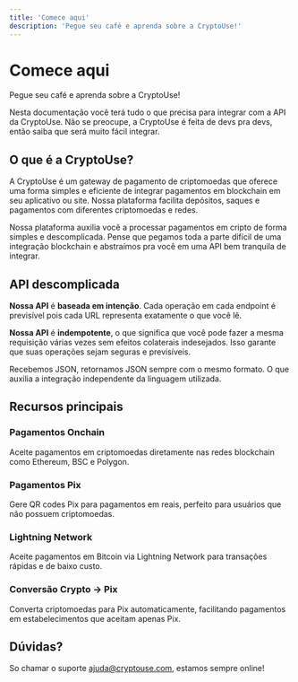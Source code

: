 ```yaml
---
title: 'Comece aqui'
description: 'Pegue seu café e aprenda sobre a CryptoUse!'
---
```


# Comece aqui

Pegue seu café e aprenda sobre a CryptoUse!

Nesta documentação você terá tudo o que precisa para integrar com a API da CryptoUse. Não se preocupe, a CryptoUse é feita de devs pra devs, então saiba que será muito fácil integrar.

## O que é a CryptoUse?

A CryptoUse é um gateway de pagamento de criptomoedas que oferece uma forma simples e eficiente de integrar pagamentos em blockchain em seu aplicativo ou site. Nossa plataforma facilita depósitos, saques e pagamentos com diferentes criptomoedas e redes.

Nossa plataforma auxilia você a processar pagamentos em cripto de forma simples e descomplicada. Pense que pegamos toda a parte difícil de uma integração blockchain e abstraímos pra você em uma API bem tranquila de integrar.

## API descomplicada

**Nossa API** é **baseada em intenção**. Cada operação em cada endpoint é previsível pois cada URL representa exatamente o que você lê.

**Nossa API** é **indempotente**, o que significa que você pode fazer a mesma requisição várias vezes sem efeitos colaterais indesejados. Isso garante que suas operações sejam seguras e previsíveis.

Recebemos JSON, retornamos JSON sempre com o mesmo formato. O que auxilia a integração independente da linguagem utilizada.

## Recursos principais

### Pagamentos Onchain
Aceite pagamentos em criptomoedas diretamente nas redes blockchain como Ethereum, BSC e Polygon.

### Pagamentos Pix
Gere QR codes Pix para pagamentos em reais, perfeito para usuários que não possuem criptomoedas.

### Lightning Network
Aceite pagamentos em Bitcoin via Lightning Network para transações rápidas e de baixo custo.

### Conversão Crypto → Pix
Converta criptomoedas para Pix automaticamente, facilitando pagamentos em estabelecimentos que aceitam apenas Pix.

## Dúvidas?

So chamar o suporte ajuda@cryptouse.com, estamos sempre online!
